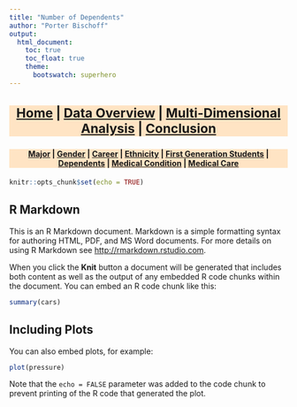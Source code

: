 ```yaml
---
title: "Number of Dependents"
author: "Porter Bischoff"
output:
  html_document:
    toc: true
    toc_float: true
    theme:
      bootswatch: superhero
---
```


<h3 style="background-color:bisque;text-align:center;font-size:165%;">[Home](https://pbischoff3.github.io/) | [Data Overview](https://pbischoff3.github.io/data_overview/) | [Multi-Dimensional Analysis](https://pbischoff3.github.io/mutli_dimensional_analysis/) | [Conclusion](https://pbischoff3.github.io/Conclusion/)</h3>

<h4 style="background-color:bisque;text-align:center;font-size:102%;">[Major](https://pbischoff3.github.io/mutli_dimensional_analysis/Major/) | [Gender](https://pbischoff3.github.io/mutli_dimensional_analysis/Gender/) | [Career](https://pbischoff3.github.io/mutli_dimensional_analysis/career/) | [Ethnicity](https://pbischoff3.github.io/mutli_dimensional_analysis/Ethnicity/) | [First Generation Students](https://pbischoff3.github.io/mutli_dimensional_analysis/fgs/) | [Dependents](https://pbischoff3.github.io/mutli_dimensional_analysis/dependents/)      | [Medical Condition](https://pbischoff3.github.io/mutli_dimensional_analysis/medical_condition/) | [Medical Care](https://pbischoff3.github.io/mutli_dimensional_analysis/medical_care/)</h4>
```r
knitr::opts_chunk$set(echo = TRUE)
```

## R Markdown

This is an R Markdown document. Markdown is a simple formatting syntax for authoring HTML, PDF, and MS Word documents. For more details on using R Markdown see <http://rmarkdown.rstudio.com>.

When you click the **Knit** button a document will be generated that includes both content as well as the output of any embedded R code chunks within the document. You can embed an R code chunk like this:

```r
summary(cars)
```

## Including Plots

You can also embed plots, for example:

```r
plot(pressure)
```

Note that the `echo = FALSE` parameter was added to the code chunk to prevent printing of the R code that generated the plot.

